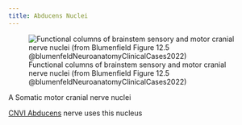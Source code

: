 ```yaml
---
title: Abducens Nuclei
---
```


![Functional columns of brainstem sensory and motor cranial nerve nuclei (from Blumenfield Figure 12.5 @blumenfeldNeuroanatomyClinicalCases2022)](/The Archive/Neuro/Neuroanatomy/Cranial Nerves/images/fig12.5 blumenfield CN nuclei.png)

A Somatic motor cranial nerve nuclei

[CNVI Abducens]({{< var ref-cn6.path >}}) nerve uses this nucleus